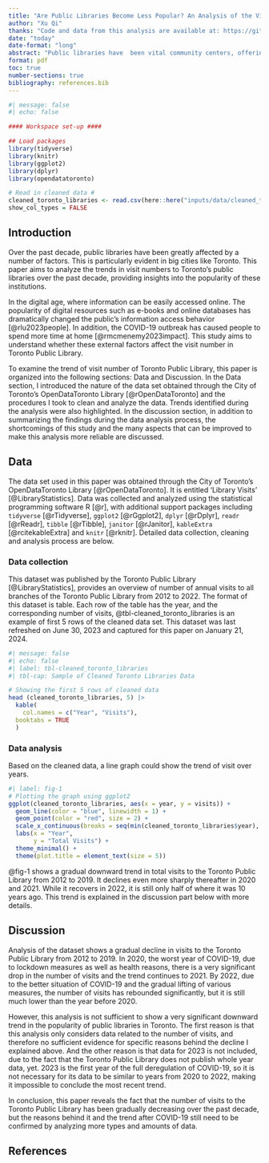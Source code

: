 ```yaml
---
title: "Are Public Libraries Become Less Popular? An Analysis of the Visits Number of Toronto Libraries over the Past Decade"
author: "Xu Qi"
thanks: "Code and data from this analysis are available at: https://github.com/xuqi2002/toronto_library_visit" 
date: "today"
date-format: "long" 
abstract: "Public libraries have  been vital community centers, offering a wealth of knowledge and resources. However, the advent of digital technology and the COVID-19 pandemic, which encouraged home-based activities, have impacted their popularity. An analysis of the Toronto Public Library's visitation data from 2012 to 2022 reveals a general decline in visits, with a significant drop during the pandemic. Despite some recovery post-pandemic, the decreased overall library visits suggest a reduced popularity, though this does not negate the ongoing importance of public libraries in society."
format: pdf
toc: true
number-sections: true
bibliography: references.bib
---
```


```r
#| message: false
#| echo: false

#### Workspace set-up ####

## Load packages
library(tidyverse)
library(knitr)
library(ggplot2)
library(dplyr)
library(opendatatoronto)

# Read in cleaned data #
cleaned_toronto_libraries <- read.csv(here::here("inputs/data/cleaned_toronto_libraries.csv"))
show_col_types = FALSE
```

## Introduction

Over the past decade, public libraries have been greatly affected by a number of factors. This is particularly evident in big cities like Toronto. This paper aims to analyze the trends in visit numbers to Toronto's public libraries over the past decade, providing insights into the popularity of these institutions.

In the digital age, where information can be easily accessed online. The popularity of digital resources such as e-books and online databases has dramatically changed the public's information access behavior [@rlu2023people]. In addition, the COVID-19 outbreak has caused people to spend more time at home [@rmcmenemy2023impact]. This study aims to understand whether these external factors affect the visit number in Toronto Public Library.

To examine the trend of visit number of Toronto Public Library, this paper is organized into the following sections: Data and Discussion. In the Data section, I introduced the nature of the data set obtained through the City of Toronto's OpenDataToronto Library [@rOpenDataToronto] and the procedures I took to clean and analyze the data. Trends identified during the analysis were also highlighted. In the discussion section, in addition to summarizing the findings during the data analysis process, the shortcomings of this study and the many aspects that can be improved to make this analysis more reliable are discussed.

## Data

The data set used in this paper was obtained through the City of Toronto's OpenDataToronto Library [@rOpenDataToronto]. It is entitled 'Library Visits' [@LibraryStatistics]. Data was collected and analyzed using the statistical programming software R [@r], with additional support packages including `tidyverse` [@rTidyverse], `ggplot2` [@rGgplot2], `dplyr` [@rDplyr], `readr` [@rReadr], `tibble` [@rTibble], `janitor` [@rJanitor], `kableExtra` [@rcitekableExtra] and `knitr` [@rknitr]. Detailed data collection, cleaning and analysis process are below.

### Data collection

This dataset was published by the Toronto Public Library [@LibraryStatistics], provides an overview of number of annual visits to all branches of the Toronto Public Library from 2012 to 2022. The format of this dataset is table. Each row of the table has the year, and the corresponding number of visits, @tbl-cleaned_toronto_libraries is an example of first 5 rows of the cleaned data set. This dataset was last refreshed on June 30, 2023 and captured for this paper on January 21, 2024.

```r
#| message: false
#| echo: false
#| label: tbl-cleaned_toronto_libraries
#| tbl-cap: Sample of Cleaned Toronto Libraries Data

# Showing the first 5 rows of cleaned data
head (cleaned_toronto_libraries, 5) |>
  kable(
    col.names = c("Year", "Visits"),
  booktabs = TRUE
  )
```

### Data analysis

Based on the cleaned data, a line graph could show the trend of visit over years.

```r
#| label: fig-1
# Plotting the graph using ggplot2
ggplot(cleaned_toronto_libraries, aes(x = year, y = visits)) +
  geom_line(color = "blue", linewidth = 1) +  
  geom_point(color = "red", size = 2) +
  scale_x_continuous(breaks = seq(min(cleaned_toronto_libraries$year), max(cleaned_toronto_libraries$year), by = 1)) +
  labs(x = "Year",
       y = "Total Visits") +
  theme_minimal() + 
  theme(plot.title = element_text(size = 5))
```

@fig-1 shows a gradual downward trend in total visits to the Toronto Public Library from 2012 to 2019. It declines even more sharply thereafter in 2020 and 2021. While it recovers in 2022, it is still only half of where it was 10 years ago. This trend is explained in the discussion part below with more details.

## Discussion

Analysis of the dataset shows a gradual decline in visits to the Toronto Public Library from 2012 to 2019. In 2020, the worst year of COVID-19, due to lockdown measures as well as health reasons, there is a very significant drop in the number of visits and the trend continues to 2021. By 2022, due to the better situation of COVID-19 and the gradual lifting of various measures, the number of visits has rebounded significantly, but it is still much lower than the year before 2020.

However, this analysis is not sufficient to show a very significant downward trend in the popularity of public libraries in Toronto. The first reason is that this analysis only considers data related to the number of visits, and therefore no sufficient evidence for specific reasons behind the decline I explained above. And the other reason is that data for 2023 is not included, due to the fact that the Toronto Public Library does not publish whole year data, yet. 2023 is the first year of the full deregulation of COVID-19, so it is not necessary for its data to be similar to years from 2020 to 2022, making it impossible to conclude the most recent trend.

In conclusion, this paper reveals the fact that the number of visits to the Toronto Public Library has been gradually decreasing over the past decade, but the reasons behind it and the trend after COVID-19 still need to be confirmed by analyzing more types and amounts of data.

## References
